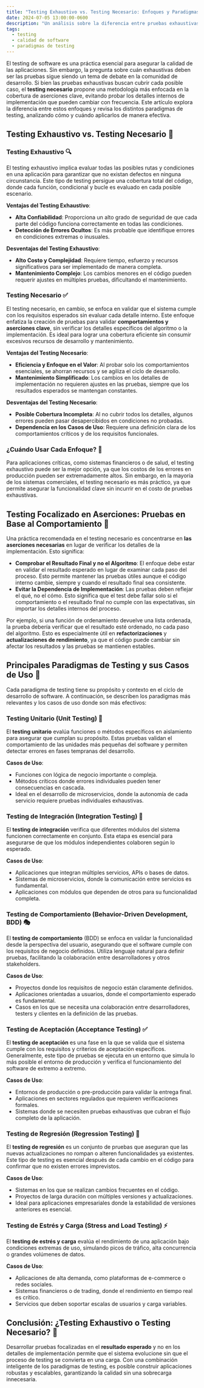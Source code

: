 ```yaml
---
title: "Testing Exhaustivo vs. Testing Necesario: Enfoques y Paradigmas en Pruebas de Software"
date: 2024-07-05 13:00:00-0600
description: "Un análisis sobre la diferencia entre pruebas exhaustivas y pruebas necesarias, y la importancia de focalizarse en aserciones de valor"
tags:
  - testing
  - calidad de software
  - paradigmas de testing
---
```


El testing de software es una práctica esencial para asegurar la calidad de las aplicaciones. Sin embargo, la pregunta sobre cuán exhaustivas deben ser las pruebas sigue siendo un tema de debate en la comunidad de desarrollo. Si bien las pruebas exhaustivas buscan cubrir cada posible caso, el **testing necesario** propone una metodología más enfocada en la cobertura de aserciones clave, evitando probar los detalles internos de implementación que pueden cambiar con frecuencia. Este artículo explora la diferencia entre estos enfoques y revisa los distintos paradigmas de testing, analizando cómo y cuándo aplicarlos de manera efectiva.

## Testing Exhaustivo vs. Testing Necesario 🧪

### Testing Exhaustivo 🔍

El testing exhaustivo implica evaluar todas las posibles rutas y condiciones en una aplicación para garantizar que no existan defectos en ninguna circunstancia. Este tipo de testing persigue una cobertura total del código, donde cada función, condicional y bucle es evaluado en cada posible escenario.

**Ventajas del Testing Exhaustivo**:

- **Alta Confiabilidad**: Proporciona un alto grado de seguridad de que cada parte del código funciona correctamente en todas las condiciones.
- **Detección de Errores Ocultos**: Es más probable que identifique errores en condiciones extremas o inusuales.

**Desventajas del Testing Exhaustivo**:

- **Alto Costo y Complejidad**: Requiere tiempo, esfuerzo y recursos significativos para ser implementado de manera completa.
- **Mantenimiento Complejo**: Los cambios menores en el código pueden requerir ajustes en múltiples pruebas, dificultando el mantenimiento.

### Testing Necesario ✅

El testing necesario, en cambio, se enfoca en validar que el sistema cumple con los requisitos esperados sin evaluar cada detalle interno. Este enfoque enfatiza la creación de pruebas para validar **comportamientos y aserciones clave**, sin verificar los detalles específicos del algoritmo o la implementación. Es ideal para lograr una cobertura eficiente sin consumir excesivos recursos de desarrollo y mantenimiento.

**Ventajas del Testing Necesario**:

- **Eficiencia y Enfoque en el Valor**: Al probar solo los comportamientos esenciales, se ahorran recursos y se agiliza el ciclo de desarrollo.
- **Mantenimiento Simplificado**: Los cambios en los detalles de implementación no requieren ajustes en las pruebas, siempre que los resultados esperados se mantengan constantes.

**Desventajas del Testing Necesario**:

- **Posible Cobertura Incompleta**: Al no cubrir todos los detalles, algunos errores pueden pasar desapercibidos en condiciones no probadas.
- **Dependencia en los Casos de Uso**: Requiere una definición clara de los comportamientos críticos y de los requisitos funcionales.

### ¿Cuándo Usar Cada Enfoque? 📝

Para aplicaciones críticas, como sistemas financieros o de salud, el testing exhaustivo puede ser la mejor opción, ya que los costos de los errores en producción pueden ser extremadamente altos. Sin embargo, en la mayoría de los sistemas comerciales, el testing necesario es más práctico, ya que permite asegurar la funcionalidad clave sin incurrir en el costo de pruebas exhaustivas.

## Testing Focalizado en Aserciones: Pruebas en Base al Comportamiento 🎯

Una práctica recomendada en el testing necesario es concentrarse en **las aserciones necesarias** en lugar de verificar los detalles de la implementación. Esto significa:

- **Comprobar el Resultado Final y no el Algoritmo**: El enfoque debe estar en validar el resultado esperado en lugar de examinar cada paso del proceso. Esto permite mantener las pruebas útiles aunque el código interno cambie, siempre y cuando el resultado final sea consistente.
- **Evitar la Dependencia de Implementación**: Las pruebas deben reflejar el qué, no el cómo. Esto significa que el test debe fallar solo si el comportamiento o el resultado final no cumple con las expectativas, sin importar los detalles internos del proceso.

Por ejemplo, si una función de ordenamiento devuelve una lista ordenada, la prueba debería verificar que el resultado esté ordenado, no cada paso del algoritmo. Esto es especialmente útil en **refactorizaciones** y **actualizaciones de rendimiento**, ya que el código puede cambiar sin afectar los resultados y las pruebas se mantienen estables.

## Principales Paradigmas de Testing y sus Casos de Uso 🔄

Cada paradigma de testing tiene su propósito y contexto en el ciclo de desarrollo de software. A continuación, se describen los paradigmas más relevantes y los casos de uso donde son más efectivos:

### Testing Unitario (Unit Testing) 🧩

El **testing unitario** evalúa funciones o métodos específicos en aislamiento para asegurar que cumplan su propósito. Estas pruebas validan el comportamiento de las unidades más pequeñas del software y permiten detectar errores en fases tempranas del desarrollo.

**Casos de Uso**:
- Funciones con lógica de negocio importante o compleja.
- Métodos críticos donde errores individuales pueden tener consecuencias en cascada.
- Ideal en el desarrollo de microservicios, donde la autonomía de cada servicio requiere pruebas individuales exhaustivas.

### Testing de Integración (Integration Testing) 🔗

El **testing de integración** verifica que diferentes módulos del sistema funcionen correctamente en conjunto. Esta etapa es esencial para asegurarse de que los módulos independientes colaboren según lo esperado.

**Casos de Uso**:
- Aplicaciones que integran múltiples servicios, APIs o bases de datos.
- Sistemas de microservicios, donde la comunicación entre servicios es fundamental.
- Aplicaciones con módulos que dependen de otros para su funcionalidad completa.

### Testing de Comportamiento (Behavior-Driven Development, BDD) 🎭

El **testing de comportamiento** (BDD) se enfoca en validar la funcionalidad desde la perspectiva del usuario, asegurando que el software cumple con los requisitos de negocio definidos. Utiliza lenguaje natural para definir pruebas, facilitando la colaboración entre desarrolladores y otros stakeholders.

**Casos de Uso**:
- Proyectos donde los requisitos de negocio están claramente definidos.
- Aplicaciones orientadas a usuarios, donde el comportamiento esperado es fundamental.
- Casos en los que se necesita una colaboración entre desarrolladores, testers y clientes en la definición de las pruebas.

### Testing de Aceptación (Acceptance Testing) ✅

El **testing de aceptación** es una fase en la que se valida que el sistema cumple con los requisitos y criterios de aceptación específicos. Generalmente, este tipo de pruebas se ejecuta en un entorno que simula lo más posible el entorno de producción y verifica el funcionamiento del software de extremo a extremo.

**Casos de Uso**:
- Entornos de producción o pre-producción para validar la entrega final.
- Aplicaciones en sectores regulados que requieren verificaciones formales.
- Sistemas donde se necesiten pruebas exhaustivas que cubran el flujo completo de la aplicación.

### Testing de Regresión (Regression Testing) 🔄

El **testing de regresión** es un conjunto de pruebas que aseguran que las nuevas actualizaciones no rompan o alteren funcionalidades ya existentes. Este tipo de testing es esencial después de cada cambio en el código para confirmar que no existen errores imprevistos.

**Casos de Uso**:
- Sistemas en los que se realizan cambios frecuentes en el código.
- Proyectos de larga duración con múltiples versiones y actualizaciones.
- Ideal para aplicaciones empresariales donde la estabilidad de versiones anteriores es esencial.

### Testing de Estrés y Carga (Stress and Load Testing) ⚡

El **testing de estrés y carga** evalúa el rendimiento de una aplicación bajo condiciones extremas de uso, simulando picos de tráfico, alta concurrencia o grandes volúmenes de datos.

**Casos de Uso**:
- Aplicaciones de alta demanda, como plataformas de e-commerce o redes sociales.
- Sistemas financieros o de trading, donde el rendimiento en tiempo real es crítico.
- Servicios que deben soportar escalas de usuarios y carga variables.

## Conclusión: ¿Testing Exhaustivo o Testing Necesario? 🧠

Desarrollar pruebas focalizadas en el **resultado esperado** y no en los detalles de implementación permite que el sistema evolucione sin que el proceso de testing se convierta en una carga. Con una combinación inteligente de los paradigmas de testing, es posible construir aplicaciones robustas y escalables, garantizando la calidad sin una sobrecarga innecesaria.
